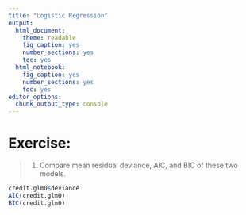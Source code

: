 ```yaml
---
title: "Logistic Regression"
output: 
  html_document: 
    theme: readable
    fig_caption: yes
    number_sections: yes
    toc: yes
  html_notebook: 
    fig_caption: yes
    number_sections: yes
    toc: yes
editor_options: 
  chunk_output_type: console
---
```


# **Exercise:** 

> 1. Compare mean residual deviance, AIC, and BIC of these two models.

```r
credit.glm0$deviance
AIC(credit.glm0)
BIC(credit.glm0)
```

